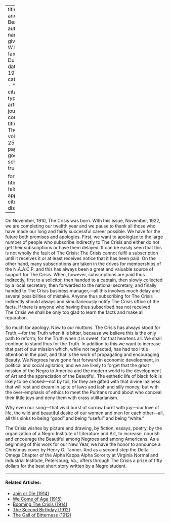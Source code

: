 
---
title: 'Truth and Beauty'
author:
  - name:
      given: W.E.B.
      family: Du Bois
date: May 1922
categories: 
  - ""
citation: 
  type: article-journal
  container-title: The Crisis
  volume: 25
  issue: 1
  page: 7-8
google-scholar: true

format:
  html:
    toc: false
    appendix-cite-as: display
---



On November, 1910, <span class="small-caps">The Crisis</span> was born. With this issue, November, 1922, we are completing our twelfth year and we pause to thank all those who have made our long and fairly successful career possible. We have for the future both promises and apologies. First, we want to apologize to the large number of people who subscribe indirectly to <span class="small-caps">The Crisis</span> and either do not get their subscriptions or have them delayed. It can be easily seen that this is not wholly the fault of  <span class="small-caps">The Crisis</span>:  <span class="small-caps">The Crisis</span> cannot fulfil a subscription until it receives it or at least receives notice that it has been paid. On the other hand, many subscriptions are taken in the drives for memberships of the N.A.A.C.P. and this has always been a great and valuable source of support for <span class="small-caps">The Crisis</span>. When, however, subscriptions are paid thus indirectly, first to a solicitor, then handed to a captain, then slowly collected by a local secretary, then forwarded to the national secretary, and finally handed to  <span class="small-caps">The Crisis</span> business manager,---all this involves much delay and several possibilities of mistake. Anyone thus subscribing for  <span class="small-caps">The Crisis</span> indirectly should always and simultaneously notify  <span class="small-caps">The Crisis</span> office of the facts. If there is anyone who having thus subscribed has not received  <span class="small-caps">The Crisis</span> we shall be only too glad to learn the facts and make all reparation. 

So much for apology. Now to our muttons. <span class="small-caps">The Crisis</span> has always stood for Truth,---for the Truth when it is bitter, because we believe this is the only path to reform; for the Truth when it is sweet, for that heartens all. We shall continue to stand thus for the Truth. In addition to this we want to increase that part of our mission which, while not neglected, has had too little attention in the past, and that is the work of propagating and encouraging Beauty. We Negroes have gone fast forward in economic development, in political and social agitation; and we are likely to forget that the great mission of the Negro to America and the modern world is the development of Art and the appreciation of the Beautiful. The esthetic life of black folk is likely to be choked---not by toil, for they are gifted with that divine laziness that will rest and dream in spite of laws and lash and silly money; but with the over-emphasis of ethics to meet the Puritans round about who conceal their little joys and deny them with crass utilitarianism. 

Why even our song---that vivid burst of sorrow burnt with joy---our love of life, the wild and beautiful desire of our women and men for each other---all, all this sinks to being "good" and being "useful" and being "white." 

<span class="small-caps">The Crisis</span> wishes by picture and drawing, by fiction, essays, poetry, by the organization of a Negro Institute of Literature and Art, to increase, nourish and encourage the Beautiful among Negroes and among Americans. As a beginning of this work for our New Year, we have the honor to announce a Christmas cover by Henry O. Tanner. And as a second step the Delta Omega Chapter of the Alpha Kappa Alpha Sorority at Virginia Normal and Industrial Institute, Petersburg, Va., offers through <span class="small-caps">The Crisis</span> a prize of fifty dollars for the best short story written by a Negro student. 

<!-- Similar articles start here -->
<div  class="clear-wrap"></div>
<hr>
#### Related Articles:

* [Join or Die (1914)](/Volumes/07/03/fightordie.html)
* [We Come of Age (1915)](/Volumes/11/01/we_come_of_age.html)
* [Booming The Crisis (1914)](/Volumes/07/05/booming_crisis.html)
* [The Second Birthday (1912)](/Volumes/05/01/second_birthday.html)
* [The Gall of Bitterness (1912)](/Volumes/03/04/gail_of_bitterness.html)

<!-- Similar articles end here -->